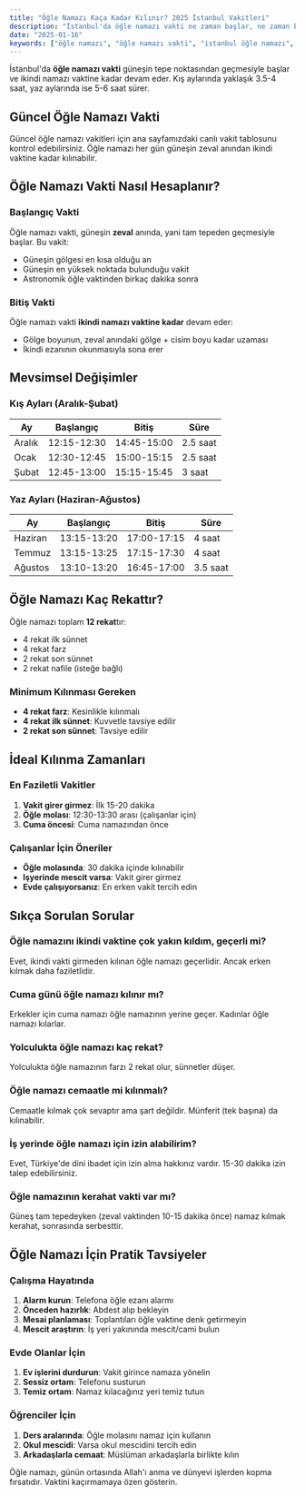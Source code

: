 ```yaml
---
title: "Öğle Namazı Kaça Kadar Kılınır? 2025 İstanbul Vakitleri"
description: "İstanbul'da öğle namazı vakti ne zaman başlar, ne zaman biter? Öğle namazı süreleri ve kılınış rehberi."
date: "2025-01-16"
keywords: ["öğle namazı", "öğle namazı vakti", "istanbul öğle namazı", "öğle namazı kaça kadar"]
---
```


İstanbul'da **öğle namazı vakti** güneşin tepe noktasından geçmesiyle başlar ve ikindi namazı vaktine kadar devam eder. Kış aylarında yaklaşık 3.5-4 saat, yaz aylarında ise 5-6 saat sürer.

## Güncel Öğle Namazı Vakti

Güncel öğle namazı vakitleri için ana sayfamızdaki canlı vakit tablosunu kontrol edebilirsiniz. Öğle namazı her gün güneşin zeval anından ikindi vaktine kadar kılınabilir.

## Öğle Namazı Vakti Nasıl Hesaplanır?

### Başlangıç Vakti
Öğle namazı vakti, güneşin **zeval** anında, yani tam tepeden geçmesiyle başlar. Bu vakit:
- Güneşin gölgesi en kısa olduğu an
- Güneşin en yüksek noktada bulunduğu vakit
- Astronomik öğle vaktinden birkaç dakika sonra

### Bitiş Vakti
Öğle namazı vakti **ikindi namazı vaktine kadar** devam eder:
- Gölge boyunun, zeval anındaki gölge + cisim boyu kadar uzaması
- İkindi ezanının okunmasıyla sona erer

## Mevsimsel Değişimler

### Kış Ayları (Aralık-Şubat)
| Ay | Başlangıç | Bitiş | Süre |
|----|-----------|-------|------|
| Aralık | 12:15-12:30 | 14:45-15:00 | 2.5 saat |
| Ocak | 12:30-12:45 | 15:00-15:15 | 2.5 saat |
| Şubat | 12:45-13:00 | 15:15-15:45 | 3 saat |

### Yaz Ayları (Haziran-Ağustos)
| Ay | Başlangıç | Bitiş | Süre |
|----|-----------|-------|------|
| Haziran | 13:15-13:20 | 17:00-17:15 | 4 saat |
| Temmuz | 13:15-13:25 | 17:15-17:30 | 4 saat |
| Ağustos | 13:10-13:20 | 16:45-17:00 | 3.5 saat |

## Öğle Namazı Kaç Rekattır?

Öğle namazı toplam **12 rekat**tır:
- 4 rekat ilk sünnet
- 4 rekat farz
- 2 rekat son sünnet
- 2 rekat nafile (isteğe bağlı)

### Minimum Kılınması Gereken
- **4 rekat farz**: Kesinlikle kılınmalı
- **4 rekat ilk sünnet**: Kuvvetle tavsiye edilir
- **2 rekat son sünnet**: Tavsiye edilir

## İdeal Kılınma Zamanları

### En Faziletli Vakitler
1. **Vakit girer girmez**: İlk 15-20 dakika
2. **Öğle molası**: 12:30-13:30 arası (çalışanlar için)
3. **Cuma öncesi**: Cuma namazından önce

### Çalışanlar İçin Öneriler
- **Öğle molasında**: 30 dakika içinde kılınabilir
- **Işyerinde mescit varsa**: Vakit girer girmez
- **Evde çalışıyorsanız**: En erken vakit tercih edin

## Sıkça Sorulan Sorular

### Öğle namazını ikindi vaktine çok yakın kıldım, geçerli mi?
Evet, ikindi vakti girmeden kılınan öğle namazı geçerlidir. Ancak erken kılmak daha faziletlidir.

### Cuma günü öğle namazı kılınır mı?
Erkekler için cuma namazı öğle namazının yerine geçer. Kadınlar öğle namazı kılarlar.

### Yolculukta öğle namazı kaç rekat?
Yolculukta öğle namazının farzı 2 rekat olur, sünnetler düşer.

### Öğle namazı cemaatle mi kılınmalı?
Cemaatle kılmak çok sevaptır ama şart değildir. Münferit (tek başına) da kılınabilir.

### İş yerinde öğle namazı için izin alabilirim?
Evet, Türkiye'de dini ibadet için izin alma hakkınız vardır. 15-30 dakika izin talep edebilirsiniz.

### Öğle namazının kerahat vakti var mı?
Güneş tam tepedeyken (zeval vaktinden 10-15 dakika önce) namaz kılmak kerahat, sonrasında serbesttir.

## Öğle Namazı İçin Pratik Tavsiyeler

### Çalışma Hayatında
1. **Alarm kurun**: Telefona öğle ezanı alarmı
2. **Önceden hazırlık**: Abdest alıp bekleyin
3. **Mesai planlaması**: Toplantıları öğle vaktine denk getirmeyin
4. **Mescit araştırın**: İş yeri yakınında mescit/cami bulun

### Evde Olanlar İçin
1. **Ev işlerini durdurun**: Vakit girince namaza yönelin
2. **Sessiz ortam**: Telefonu susturun
3. **Temiz ortam**: Namaz kılacağınız yeri temiz tutun

### Öğrenciler İçin
1. **Ders aralarında**: Öğle molasını namaz için kullanın
2. **Okul mescidi**: Varsa okul mescidini tercih edin
3. **Arkadaşlarla cemaat**: Müslüman arkadaşlarla birlikte kılın

Öğle namazı, günün ortasında Allah'ı anma ve dünyevi işlerden kopma fırsatıdır. Vaktini kaçırmamaya özen gösterin.